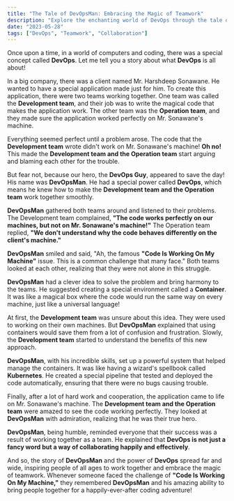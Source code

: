 ```yaml
---
title: "The Tale of DevOpsMan: Embracing the Magic of Teamwork"
description: "Explore the enchanting world of DevOps through the tale of DevOpsMan, who brings teamwork and collaboration to life. Discover how DevOps bridges the gap between development and operations teams, ensuring code works seamlessly across all environments. Join us on a journey of coding harmony and the power of DevOps in this captivating story."
date: "2023-05-28"
tags: ["DevOps", "Teamwork", "Collaboration"]
---
```


<CustomImage
  src="https://raw.githubusercontent.com/prasad89/blogposts/main/images/devops.jpg"
  alt="DevOps"
/>

Once upon a time, in a world of computers and coding, there was a special concept called **DevOps**. Let me tell you a story about what **DevOps** is all about!

In a big company, there was a client named Mr. Harshdeep Sonawane. He wanted to have a special application made just for him. To create this application, there were two teams working together. One team was called the **Development team**, and their job was to write the magical code that makes the application work. The other team was the **Operation team**, and they made sure the application worked perfectly on Mr. Sonawane's machine.

Everything seemed perfect until a problem arose. The code that the **Development team** wrote didn't work on Mr. Sonawane's machine! **Oh no!** This made the **Development team and the Operation team** start arguing and blaming each other for the trouble.

<CustomImage
  src="https://raw.githubusercontent.com/prasad89/blogposts/main/images/fight.jpg"
  alt="Fight"
/>

But fear not, because our hero, the **DevOps Guy**, appeared to save the day! His name was **DevOpsMan**. He had a special power called **DevOps**, which means he knew how to make the **Development team and the Operation team** work together smoothly.

**DevOpsMan** gathered both teams around and listened to their problems. The Development team complained, **"The code works perfectly on our machines, but not on Mr. Sonawane's machine!"** The Operation team replied, **"We don't understand why the code behaves differently on the client's machine."**

**DevOpsMan** smiled and said, "Ah, the famous **"Code Is Working On My Machine"** issue. This is a common challenge that many face." Both teams looked at each other, realizing that they were not alone in this struggle.

<CustomImage
  src="https://raw.githubusercontent.com/prasad89/blogposts/main/images/works-on-my-machine.jpg"
  alt="Works on my machine"
/>

**DevOpsMan** had a clever idea to solve the problem and bring harmony to the teams. He suggested creating a special environment called a **Container**. It was like a magical box where the code would run the same way on every machine, just like a universal language!

At first, the **Development team** was unsure about this idea. They were used to working on their own machines. But **DevOpsMan** explained that using containers would save them from a lot of confusion and frustration. Slowly, the **Development team** started to understand the benefits of this new approach.

**DevOpsMan**, with his incredible skills, set up a powerful system that helped manage the containers. It was like having a wizard's spellbook called **Kubernetes**. He created a special pipeline that tested and deployed the code automatically, ensuring that there were no bugs causing trouble.

Finally, after a lot of hard work and cooperation, the application came to life on Mr. Sonawane's machine. The **Development team and the Operation team** were amazed to see the code working perfectly. They looked at **DevOpsMan** with admiration, realizing that he was their true hero.

**DevOpsMan**, being humble, reminded everyone that their success was a result of working together as a team. He explained that **DevOps is not just a fancy word but a way of collaborating happily and effectively**.

And so, the story of **DevOpsMan** and the power of **DevOps** spread far and wide, inspiring people of all ages to work together and embrace the magic of teamwork. Whenever someone faced the challenge of **"Code Is Working On My Machine,"** they remembered **DevOpsMan** and his amazing ability to bring people together for a happily-ever-after coding adventure!
